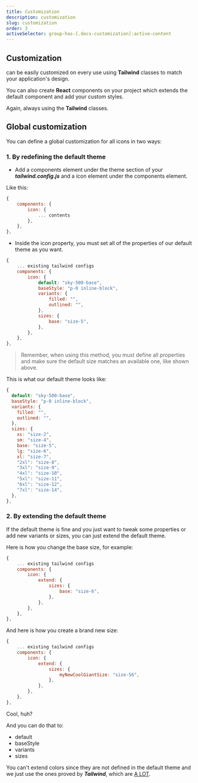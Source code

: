 ```yaml
---
title: Customization
description: customization
slug: customization
order: 3
activeSelector: group-has-[.docs-customization]:active-content
---
```




## Customization

<RocketIconsTextDefault /> can be easily customized on every use using <SiTailwindcss className="-mt-1" />  **Tailwind** classes to match your application's design.

You can also create <SiReact className="-mt-1 icon-sky-800" /> **React** components on your project which extends the default component and add your custom styles.

Again, always using the <SiTailwindcss className="-mt-1" /> **Tailwind** classes.

## Global customization

You can define a global customization for all icons in two ways:

### 1. By redefining the default theme

- Add a components element under the theme section of your ***tailwind.config.js*** and a icon element 
under the components element.

Like this:

```js
{
    components: {
        icon: {
            ... contents
        },
    },
},
```

- Inside the icon property, you must set all of the properties of our default theme as you want.

```js
{
    ... existing tailwind configs
    components: {
        icon: {
            default: "sky-500-base",
            baseStyle: "p-0 inline-block",
            variants: {
                filled: "",
                outlined: "",
            },
            sizes: {
                base: "size-5",
            },
        },
    },
},
```

> Remember, when using this method, you must define all properties and make sure the default size matches 
an available one, like shown above.

This is what our default theme looks like:
```js
{
  default: "sky-500-base",
  baseStyle: "p-0 inline-block",
  variants: {
    filled: "",
    outlined: "",
  },
  sizes: {
    xs: "size-2",
    sm: "size-4",
    base: "size-5",
    lg: "size-6",
    xl: "size-7",
    "2xl": "size-8",
    "3xl": "size-9",
    "4xl": "size-10",
    "5xl": "size-11",
    "6xl": "size-12",
    "7xl": "size-14",
  },
},
```

### 2. By extending the default theme

If the default theme is fine and you just want to tweak some properties or add new variants or sizes, 
you can just extend the default theme.

Here is how you change the base size, for example:

```js
{
    ... existing tailwind configs
    components: {
        icon: {
            extend: {
                sizes: {
                    base: "size-6",
                },
            },
        },
    },
},
```

And here is how you create a brand new size:

```js
{
    ... existing tailwind configs
    components: {
        icon: {
            extend: {
                sizes: {
                    myNewCoolGiantSize: "size-56",
                },
            },
        },
    },
},
```

Cool, huh?

And you can do that to:
- default
- baseStyle
- variants
- sizes

You can't extend colors since they are not defined in the default theme and we just use the ones proved by ***Tailwind***, which are [A LOT](https://tailwindcss.com/docs/customizing-colors).